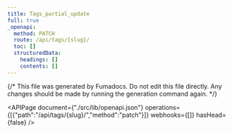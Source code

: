 ```yaml
---
title: Tags_partial_update
full: true
_openapi:
  method: PATCH
  route: /api/tags/{slug}/
  toc: []
  structuredData:
    headings: []
    contents: []
---
```

{/* This file was generated by Fumadocs. Do not edit this file directly. Any changes should be made by running the generation command again. */\}

<APIPage document={"./src/lib/openapi.json"} operations={[{"path":"/api/tags/{slug}/","method":"patch"}]} webhooks={[]} hasHead={false} />
